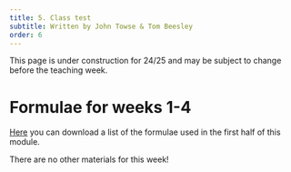```yaml
---
title: 5. Class test
subtitle: Written by John Towse & Tom Beesley
order: 6
---
```


::: {.callout-caution}
This page is under construction for 24/25 and may be subject to change before the teaching week.
:::

# Formulae for weeks 1-4

[Here](data/Week_5/121 Formulae Sheet (week1-5).pdf) you can download a list of the formulae used in the first half of this module.

There are no other materials for this week!
